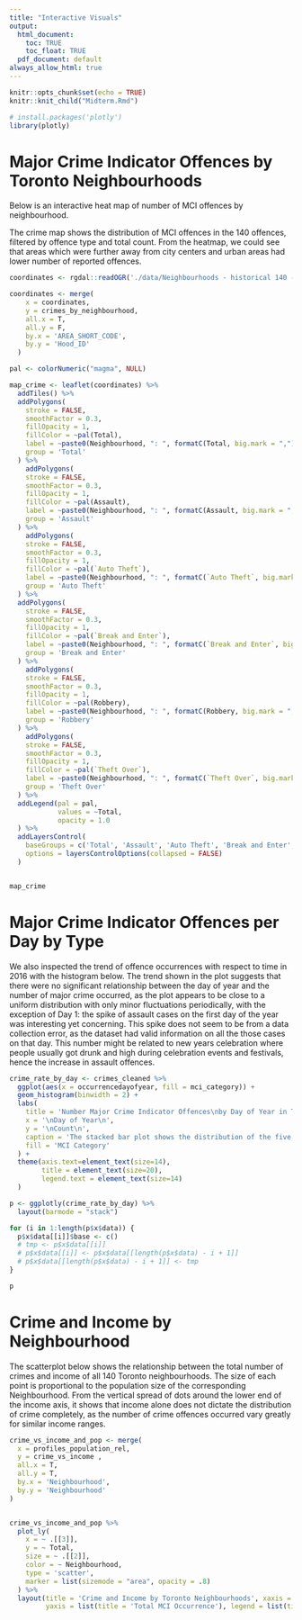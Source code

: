 ```yaml
---
title: "Interactive Visuals"
output:
  html_document:
    toc: TRUE
    toc_float: TRUE
  pdf_document: default
always_allow_html: true
---
```


```r
knitr::opts_chunk$set(echo = TRUE)
knitr::knit_child("Midterm.Rmd")

# install.packages('plotly')
library(plotly)
```


# Major Crime Indicator Offences by Toronto Neighbourhoods

Below is an interactive heat map of number of MCI offences by neighbourhood.

The crime map shows the distribution of MCI offences in the 140 offences, filtered by offence type and total count. From the heatmap, we could see that areas which were further away from city centers and urban areas had lower number of reported offences.


```r
coordinates <- rgdal::readOGR('./data/Neighbourhoods - historical 140 - 4326.geojson', verbose = FALSE)

coordinates <- merge(
    x = coordinates,
    y = crimes_by_neighbourhood,
    all.x = T,
    all.y = F,
    by.x = 'AREA_SHORT_CODE',
    by.y = 'Hood_ID'
  )

pal <- colorNumeric("magma", NULL)

map_crime <- leaflet(coordinates) %>%
  addTiles() %>%
  addPolygons(
    stroke = FALSE, 
    smoothFactor = 0.3, 
    fillOpacity = 1,
    fillColor = ~pal(Total),
    label = ~paste0(Neighbourhood, ": ", formatC(Total, big.mark = ",")),
    group = 'Total'
  ) %>%
    addPolygons(
    stroke = FALSE, 
    smoothFactor = 0.3, 
    fillOpacity = 1,
    fillColor = ~pal(Assault),
    label = ~paste0(Neighbourhood, ": ", formatC(Assault, big.mark = ",")),
    group = 'Assault'
  ) %>%
    addPolygons(
    stroke = FALSE, 
    smoothFactor = 0.3, 
    fillOpacity = 1,
    fillColor = ~pal(`Auto Theft`),
    label = ~paste0(Neighbourhood, ": ", formatC(`Auto Theft`, big.mark = ",")),
    group = 'Auto Theft'
  ) %>%
  addPolygons(
    stroke = FALSE, 
    smoothFactor = 0.3, 
    fillOpacity = 1,
    fillColor = ~pal(`Break and Enter`),
    label = ~paste0(Neighbourhood, ": ", formatC(`Break and Enter`, big.mark = ",")),
    group = 'Break and Enter'
  ) %>%
    addPolygons(
    stroke = FALSE, 
    smoothFactor = 0.3, 
    fillOpacity = 1,
    fillColor = ~pal(Robbery),
    label = ~paste0(Neighbourhood, ": ", formatC(Robbery, big.mark = ",")),
    group = 'Robbery'
  ) %>%
    addPolygons(
    stroke = FALSE, 
    smoothFactor = 0.3, 
    fillOpacity = 1,
    fillColor = ~pal(`Theft Over`),
    label = ~paste0(Neighbourhood, ": ", formatC(`Theft Over`, big.mark = ",")),
    group = 'Theft Over'
  ) %>%
  addLegend(pal = pal, 
            values = ~Total, 
            opacity = 1.0
  ) %>%
  addLayersControl(
    baseGroups = c('Total', 'Assault', 'Auto Theft', 'Break and Enter', 'Robbery', 'Theft Over'),
    options = layersControlOptions(collapsed = FALSE)
  )


map_crime
```


# Major Crime Indicator Offences per Day by Type

We also inspected the trend of offence occurrences with respect to time in 2016 with the histogram below. The trend shown in the plot suggests that there were no significant relationship between the day of year and the number of major crime occurred, as the plot appears to be close to a uniform distribution with only minor fluctuations periodically, with the exception of Day 1: the spike of assault cases on the first day of the year was interesting yet concerning. This spike does not seem to be from a data collection error, as the dataset had valid information on all the those cases on that day. This number might be related to new years celebration where people usually got drunk and high during celebration events and festivals, hence the increase in assault offences.

```r


crime_rate_by_day <- crimes_cleaned %>%
  ggplot(aes(x = occurrencedayofyear, fill = mci_category)) +
  geom_histogram(binwidth = 2) + 
  labs(
    title = 'Number Major Crime Indicator Offences\nby Day of Year in Toronto (2016)\n\n\n',
    x = '\nDay of Year\n',
    y = '\nCount\n',
    caption = 'The stacked bar plot shows the distribution of the five Major Crime Indicator categories\nby day of year in Toronto in 2016.',
    fill = 'MCI Category'
  ) +
  theme(axis.text=element_text(size=14),
        title = element_text(size=20),
        legend.text = element_text(size=14)
  )

p <- ggplotly(crime_rate_by_day) %>%
  layout(barmode = "stack")

for (i in 1:length(p$x$data)) {
  p$x$data[[i]]$base <- c()
  # tmp <- p$x$data[[i]]
  # p$x$data[[i]] <- p$x$data[[length(p$x$data) - i + 1]]
  # p$x$data[[length(p$x$data) - i + 1]] <- tmp
}

p
```


# Crime and Income by Neighbourhood

The scatterplot below shows the relationship between the total number of crimes and income of all 140 Toronto neighbourhoods. The size of each point is proportional to the population size of the corresponding Neighbourhood. From the vertical spread of dots around the lower end of the income axis, it shows that income alone does not dictate the distribution of crime completely, as the number of crime offences occurred vary greatly for similar income ranges.

```r
crime_vs_income_and_pop <- merge(
  x = profiles_population_rel,
  y = crime_vs_income ,
  all.x = T,
  all.y = T,
  by.x = 'Neighbourhood',
  by.y = 'Neighbourhood'
) 


crime_vs_income_and_pop %>% 
  plot_ly(
    x = ~ .[[3]],
    y = ~ Total,
    size = ~ .[[2]],
    color = ~ Neighbourhood,
    type = 'scatter',
    marker = list(sizemode = "area", opacity = .8)
  ) %>%
  layout(title = 'Crime and Income by Toronto Neighbourhoods', xaxis = list(title = 'Income taxes: Average amount (CAD)'), 
         yaxis = list(title = 'Total MCI Occurrence'), legend = list(title=list(text='<b> Neighbourhood </b>')))
```

















